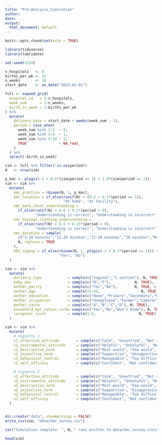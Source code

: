 ```yaml
---
title: "Pre-Analysis_Simulation"
author: 
date: 
output:
  html_document: default
---
```


```r
knitr::opts_chunk$set(echo = TRUE)

library(tidyverse)
library(lubridate)

set.seed(1234)

n_hospitals   <- 8
births_per_wk <- 32
n_weeks       <- 10
start_date    <- as_date("2025-01-01")

full <- expand_grid(
  hospital_id   = 1:n_hospitals,
  week_num      = 1:n_weeks,
  birth_in_week = 1:births_per_wk
) %>%
  mutate(
    delivery_date = start_date + weeks(week_num - 1),
    period = case_when(
      week_num %in% 1:2  ~ 0,
      week_num %in% 5:6  ~ 1,
      week_num %in% 9:10 ~ 2,
      TRUE               ~ NA_real_
    )
  ) %>%
  select(-birth_in_week)

sim <- full %>% filter(!is.na(period))
N   <- nrow(sim)

p_kmc <- plogis(-1 + 0.5*(sim$period == 1) + 1.0*(sim$period == 2))
sim <- sim %>%
  mutate(
    kmc_practice = rbinom(N, 1, p_kmc),
    kmc_location = if_else(runif(N) < (0.2 + 0.1*(period == 1)),
                           "At home", "At facility"),
    kmc_bare_chest_understanding =
      if_else(runif(N) < 0.6 + 0.2*(period > 0),
              "Understanding is correct", "Understanding is incorrect"),
    kmc_minimal_clothing_understanding =
      if_else(runif(N) < 0.5 + 0.15*(period > 0),
              "Understanding is correct", "Understanding is incorrect"),
    kmc_duration = sample(
      c("1-10 minutes","11-20 minutes","21-29 minutes","30 minutes","More than 30 minutes"),
      N, replace = TRUE
    ),
    RES_signup = if_else(rbinom(N, 1, plogis(-2 + 0.7*(period == 2))) == 1,
                         "Yes", "No")
  )

sim <- sim %>%
  mutate(
    delivery_type            = sample(c("Vaginal","C-section"), N, TRUE, c(0.7,0.3)),
    baby_sex                 = sample(c("M","F"),           N, TRUE),
    mother_parity            = sample(c("Yes","No"),        N, TRUE, c(0.4,0.6)),
    mother_age               = sample(15:45,                   N, TRUE),
    mother_education         = sample(c("None","Primary","Secondary","Higher"), N, TRUE, c(0.1,0.3,0.4,0.2)),
    mother_occupation        = sample(c("Unemployed","Farmer","Laborer","Professional"), N, TRUE),
    mother_caste             = sample(c("A","B","C","D"), N, TRUE),
    household_bpl_ration_card= sample(c("Yes","No","Don’t Know"), N, TRUE, c(0.5,0.3,0.2)),
    caregiver_count          = sample(1:5,                    N, TRUE)
  )

sim <- sim %>%
  mutate(
    # Vignette 1
    v1_affective_attitude        = sample(c("Calm", "Unsettled", "Not sure"), N, TRUE),
    v1_instrumental_attitude     = sample(c("Helpful", "Unhelpful", "Not sure"), N, TRUE),
    v1_descriptive_norm          = sample(c("Most would", "Few would", "Not sure"), N, TRUE),
    v1_injunctive_norm           = sample(c("Supportive", "Unsupportive", "Not sure"), N, TRUE),
    v1_behavioral_control        = sample(c("Manageable", "Too difficult", "Not sure"), N, TRUE),
    v1_self_efficacy             = sample(c("Confident", "Not confident", "Not sure"), N, TRUE),

    # Vignette 2
    v2_affective_attitude        = sample(c("Calm", "Unsettled", "Not sure"), N, TRUE),
    v2_instrumental_attitude     = sample(c("Helpful", "Unhelpful", "Not sure"), N, TRUE),
    v2_descriptive_norm          = sample(c("Most would", "Few would", "Not sure"), N, TRUE),
    v2_injunctive_norm           = sample(c("Supportive", "Disapproving", "Not sure"), N, TRUE),
    v2_behavioral_control        = sample(c("Manageable", "Too difficult", "Not sure"), N, TRUE),
    v2_self_efficacy             = sample(c("Confident", "Not confident", "Not sure"), N, TRUE)
  )


dir.create("data", showWarnings = FALSE)
write_csv(sim, "data/kmc_survey.csv")

cat("Simulation complete: ", N, " rows written to data/kmc_survey.csv\n")

head(sim)


```

